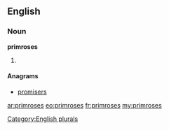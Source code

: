 ==English==

===Noun===
'''primroses'''

# {{plural of|[[primrose]]}}

====Anagrams====
* [[promisers]]

[[Category:English plurals]]

[[ar:primroses]]
[[eo:primroses]]
[[fr:primroses]]
[[my:primroses]]